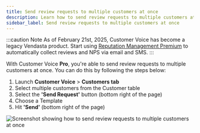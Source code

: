 ```yaml
---
title: Send review requests to multiple customers at once
description: Learn how to send review requests to multiple customers at once in Customer Voice Pro.
sidebar_label: Send review requests to multiple customers at once
---
```


:::caution Note
As of February 21st, 2025, Customer Voice has become a legacy Vendasta product. Start using [Reputation Management Premium](https://partners.vendasta.com/marketplace/products/RM) to automatically collect reviews and NPS via email and SMS.
:::

With Customer Voice **Pro**, you're able to send review requests to multiple customers at once. You can do this by following the steps below:

1. Launch **Customer Voice** > **Customers tab**
2. Select multiple customers from the Customer table
3. Select the **'Send Request'** button (bottom right of the page)
4. Choose a Template
5. Hit **'Send'** (bottom right of the page)

![Screenshot showing how to send review requests to multiple customers at once](/img/legacy-customer-voice-faqs/send-review-requests-multiple-customers.png)